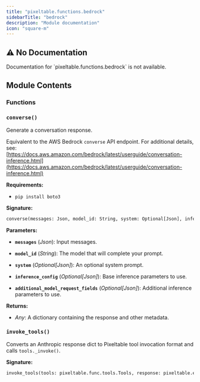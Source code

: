 ```yaml
---
title: "pixeltable.functions.bedrock"
sidebarTitle: "bedrock"
description: "Module documentation"
icon: "square-m"
---
```


## ⚠️ No Documentation

<Warning>
Documentation for `pixeltable.functions.bedrock` is not available.
</Warning>

## Module Contents

### Functions

### `converse()`

Generate a conversation response.


Equivalent to the AWS Bedrock `converse` API endpoint. For additional details, see: [https://docs.aws.amazon.com/bedrock/latest/userguide/conversation-inference.html](https://docs.aws.amazon.com/bedrock/latest/userguide/conversation-inference.html)

**Requirements:**

- `pip install boto3`


**Signature:**

```python
converse(messages: Json, model_id: String, system: Optional[Json], inference_config: Optional[Json], additional_model_request_fields: Optional[Json], tool_config: Optional[Json]) -> Json
```

**Parameters:**

- **`messages`** (*Json*): Input messages.

- **`model_id`** (*String*): The model that will complete your prompt.

- **`system`** (*Optional[Json]*): An optional system prompt.

- **`inference_config`** (*Optional[Json]*): Base inference parameters to use.

- **`additional_model_request_fields`** (*Optional[Json]*): Additional inference parameters to use.


**Returns:**

- *Any*: A dictionary containing the response and other metadata.


### `invoke_tools()`

Converts an Anthropic response dict to Pixeltable tool invocation format and calls `tools._invoke()`.


**Signature:**

```python
invoke_tools(tools: pixeltable.func.tools.Tools, response: pixeltable.exprs.expr.Expr) -> pixeltable.exprs.inline_expr.InlineDict
```

